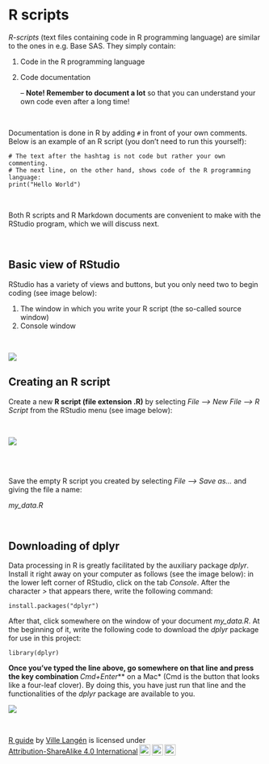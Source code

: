 # R scripts

*R-scripts* (text files containing code in R programming language) are similar to the ones in e.g. Base SAS. They simply contain:

1. Code in the R programming language
2. Code documentation

    -- **Note! Remember to document a lot** so that you can understand your own code even after a long time!

<br>

Documentation is done in R by adding ```#``` in front of your own comments. Below is an example of an R script (you don't need to run this yourself):

```
# The text after the hashtag is not code but rather your own commenting.
# The next line, on the other hand, shows code of the R programming language:
print("Hello World")
```

<br>

Both R scripts and R Markdown documents are convenient to make with the RStudio program, which we will discuss next.

<br>

## Basic view of RStudio

RStudio has a variety of views and buttons, but you only need two to begin coding (see image below):

1. The window in which you write your R script (the so-called source window)
2. Console window


<br>

![](images/console.png)
<br>

## Creating an R script

Create a new **R script (file extension .R)** by selecting *File --> New File --> R Script* from the RStudio menu (see image below):

<br>

![](images/rskripti.png)

<br>
<br>

Save the empty R script you created by selecting *File --> Save as...* and giving the file a name:

*my_data.R*

<br>

## Downloading of dplyr

Data processing in R is greatly facilitated by the auxiliary package *dplyr*. Install it right away on your computer as follows (see the image below): in the lower left corner of RStudio, click on the tab *Console*. After the character *>* that appears there, write the following command:

``` install.packages("dplyr") ```

After that, click somewhere on the window of your document *my_data.R*. At the beginning of it, write the following code to download the *dplyr* package for use in this project:

``` library(dplyr) ```

**Once you've typed the line above, go somewhere on that line and press the key combination ***Cmd+Enter*** on a Mac* (Cmd is the button that looks like a four-leaf clover). By doing this, you have just run that line and the functionalities of the *dplyr* package are available to you.


![](images/dplyr.png)

<br>
<p xmlns:cc="http://creativecommons.org/ns#" xmlns:dct="http://purl.org/dc/terms/"><a property="dct:title" rel="cc:attributionURL" href="https://vldesign.kapsi.fi/r-guide-in-english/">R guide</a> by <a rel="cc:attributionURL dct:creator" property="cc:attributionName" href="http://www.linkedin.com/in/ville-langen">Ville Langén</a> is licensed under <a href="http://creativecommons.org/licenses/by-sa/4.0/?ref=chooser-v1" target="_blank" rel="license noopener noreferrer" style="display:inline-block;">Attribution-ShareAlike 4.0 International<img style="height:22px!important;margin-left:3px;vertical-align:text-bottom;" src="https://mirrors.creativecommons.org/presskit/icons/cc.svg?ref=chooser-v1"><img style="height:22px!important;margin-left:3px;vertical-align:text-bottom;" src="https://mirrors.creativecommons.org/presskit/icons/by.svg?ref=chooser-v1"><img style="height:22px!important;margin-left:3px;vertical-align:text-bottom;" src="https://mirrors.creativecommons.org/presskit/icons/sa.svg?ref=chooser-v1"></a></p>